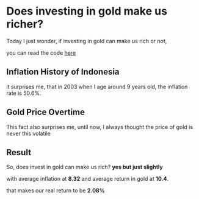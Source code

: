 
# Does investing in gold make us richer?

Today I just wonder, if investing in gold can make us rich or not,

you can read the code [here](https://github.com/faisalburhanudin/opennote/blob/main/does-invest-in-gold-make-us-rich/does-invest-in-gold-make-us-rich.ipynb)

## Inflation History of Indonesia

it surprises me, that in 2003 when I age around 9 years old, the inflation rate is 50.6%.

<ImagePost src="/does-investing-in-gold-make-us-rich/inflation.png"/>

## Gold Price Overtime

This fact also surprises me, until now, I always thought the price of gold is never this volatile

<ImagePost src="/does-investing-in-gold-make-us-rich/gold.png"/>

## Result

So, does invest in gold can make us rich? **yes but just slightly**

<ImagePost src="/does-investing-in-gold-make-us-rich/result.png"/>

with average inflation at **8.32** and average return in gold at **10.4**.

that makes our real return to be **2.08%**